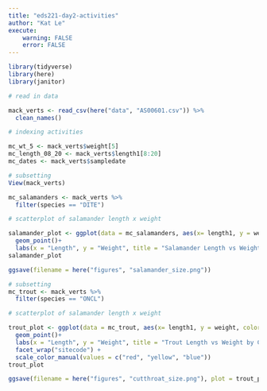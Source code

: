 ```yaml
---
title: "eds221-day2-activities"
author: "Kat Le"
execute:
    warning: FALSE
    error: FALSE
---
```


```r
library(tidyverse)
library(here)
library(janitor)
```

```r
# read in data

mack_verts <- read_csv(here("data", "AS00601.csv")) %>% 
  clean_names()
```

```r
# indexing activities

mc_wt_5 <- mack_verts$weight[5]
mc_length_08_20 <- mack_verts$length1[8:20]
mc_dates <- mack_verts$sampledate
```

```r
# subsetting
View(mack_verts)

mc_salamanders <- mack_verts %>% 
  filter(species == "DITE")
```

```r
# scatterplot of salamander length x weight

salamander_plot <- ggplot(data = mc_salamanders, aes(x= length1, y = weight, color = section)) +
  geom_point()+
  labs(x = "Length", y = "Weight", title = "Salamander Length vs Weight")
salamander_plot
```

```r
ggsave(filename = here("figures", "salamander_size.png"))
```

```r
# subsetting
mc_trout <- mack_verts %>% 
  filter(species == "ONCL")

# scatterplot of salamander length x weight

trout_plot <- ggplot(data = mc_trout, aes(x= length1, y = weight, color = reach)) +
  geom_point()+
  labs(x = "Length", y = "Weight", title = "Trout Length vs Weight by Creek") +
  facet_wrap("sitecode") +
  scale_color_manual(values = c("red", "yellow", "blue"))
trout_plot

```

```r
ggsave(filename = here("figures", "cutthroat_size.png"), plot = trout_plot)
```
